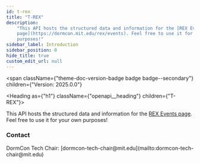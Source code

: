 ```yaml
---
id: t-rex
title: "T-REX"
description:
    "This API hosts the structured data and information for the [REX Events
    page](https://dormcon.mit.edu/rex/events). Feel free to use it for your own
    purposes!"
sidebar_label: Introduction
sidebar_position: 0
hide_title: true
custom_edit_url: null
---
```



<span
    className={"theme-doc-version-badge badge badge--secondary"}
    children={"Version: 2025.0.0"}
></span>

<Heading as={"h1"} className={"openapi__heading"} children={"T-REX"}></Heading>

This API hosts the structured data and information for the
[REX Events page](https://dormcon.mit.edu/rex/events). Feel free to use it for
your own purposes!

<div
    style={{
        display: "flex",
        flexDirection: "column",
        marginBottom: "var(--ifm-paragraph-margin-bottom)",
    }}
>
    <h3 style={{ marginBottom: "0.25rem" }}>Contact</h3>
    <span>
        DormCon Tech Chair:
        [dormcon-tech-chair@mit.edu](mailto:dormcon-tech-chair@mit.edu)
    </span>
</div>
